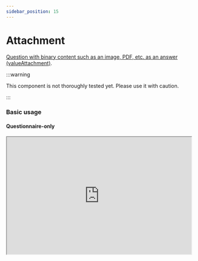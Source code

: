 ```yaml
---
sidebar_position: 15
---
```



# Attachment

[Question with binary content such as an image, PDF, etc. as an answer (valueAttachment)](https://hl7.org/fhir/r4/codesystem-item-type.html#item-type-attachment).

:::warning

This component is not thoroughly tested yet. Please use it with caution.

:::

### Basic usage

#### Questionnaire-only

<IframeContainer storyUrl="https://smartforms.csiro.au/storybook/index.html?path=/story/component-itemtype-attachment--attachment-basic">
  <iframe
    src="https://smartforms.csiro.au/storybook/iframe.html?args=&id=component-itemtype-attachment--attachment-basic"
    width="100%"
    height="320"
  />
</IframeContainer>

### SDC Supported extensions

| Code                 | Usage                                                                                 |
| -------------------- | ------------------------------------------------------------------------------------- |
| variable             | http://hl7.org/fhir/StructureDefinition/variable                                      |
| enableWhenExpression | http://hl7.org/fhir/uv/sdc/StructureDefinition/sdc-questionnaire-enableWhenExpression |
| hidden               | http://hl7.org/fhir/StructureDefinition/questionnaire-hidden                          |
| required             | item.required                                                                         |
| repeats              | item.repeats                                                                          |
| readOnly             | item.readOnly                                                                         |
| enableWhen           | item.enableWhen                                                                       |
| enableBehavior       | item.enableBehavior                                                                   |
| text                 | item.text                                                                             |
